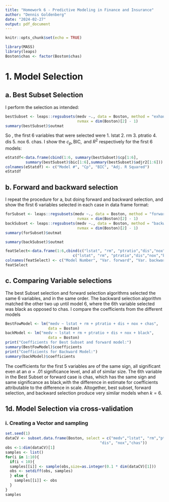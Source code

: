 ```yaml
---
title: "Homework 6 - Predictive Modeling in Finance and Insurance"
author: "Dennis Goldenberg"
date: "2024-02-27"
output: pdf_document
---
```


```r
knitr::opts_chunk$set(echo = TRUE)
```

```r
library(MASS)
library(leaps)
Boston$chas <- factor(Boston$chas)
```
# 1. Model Selection

## a. Best Subset Selection
I perform the selection as intended:
```r
bestSubset <- leaps::regsubsets(medv ~., data = Boston, method = "exhaustive",
                                nvmax = dim(Boston)[2] - 1)
summary(bestSubset)$outmat
```
So , the first 6 variables that were selected were $1. \text{ lstat } 2. \text{ rm } 3. \text{ ptratio } 4. \text{ dis } 5. \text{ nox } 6. \text{ chas}$.
I show the $c_p, \text{BIC}, \text{ and } R^2$ respectively for the first 6 models:
```r
eStatdf<-data.frame(cbind(1:6, summary(bestSubset)$cp[1:6],
         summary(bestSubset)$bic[1:6],summary(bestSubset)$adjr2[1:6]))
colnames(eStatdf) <- c("Model #", "Cp", "BIC", "Adj. R Squared")
eStatdf
```

## b. Forward and backward selection
I repeat the procedure for a, but doing forward and backward selection, and show the first 6 variables selected in each case in data frame format:
```r
forSubset <- leaps::regsubsets(medv ~., data = Boston, method = "forward",
                                nvmax = dim(Boston)[2] - 1)
backSubset <- leaps::regsubsets(medv ~., data = Boston, method = "backward",
                                nvmax = dim(Boston)[2] - 1)
summary(forSubset)$outmat
```

```r
summary(backSubset)$outmat
```

```r
featSelect<-data.frame(1:6,cbind(c("lstat", "rm", "ptratio","dis","nox","chas"),
                              c("lstat", "rm", "ptratio","dis","nox","black")))
colnames(featSelect) <- c("Model Number", "Var. forward", "Var. backward")
featSelect
```

## c. Comparing Variable selections
The best Subset selection and forward selection algorithms selected the same 6 variables, and in the same order. The backward selection algorithm matched the other two up until model 6, where the 6th variable selected was $\text{black}$ as opposed to $\text{chas}$. I compare the coefficients from the different models
```r
BestFowModel <- lm("medv ~ lstat + rm + ptratio + dis + nox + chas",
                   data = Boston)
backModel <- lm("medv ~ lstat + rm + ptratio + dis + nox + black",
                   data = Boston)
print("Coefficients for Best Subset and forward model:")
summary(BestFowModel)$coefficients
print("Coefficients for Backward Model:")
summary(backModel)$coefficients
```
The coefficients for the first 5 variables are of the same sign, all significant even at an $\alpha = .01$ significance level, and all of similar size. The 6th variable in the Best Subset or forward case is $\text{chas}$, which has the same sign and same significance as $\text{black}$,with the difference in estimate for coefficients attributable to the difference in scale. Altogether, best subset, forward selection, and backward selection produce very similar models when $k = 6$.

## 1d. Model Selection via cross-validation

### i. Creating a Vector and sampling
```r
set.seed(1)
dataCV <- subset.data.frame(Boston, select = c("medv","lstat", "rm","ptratio",
                                          "dis", "nox","chas"))
obs <-1:dim(dataCV)[1]
samples <- list()
for(i in 1:10){
  if(i < 10){
  samples[[i]] <- sample(obs,size=as.integer(0.1 * dim(dataCV)[1]))
  obs <- setdiff(obs, samples)
  } else {
    samples[[i]] <- obs
  }
}
samples
```